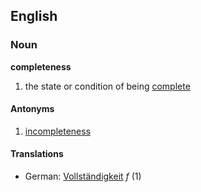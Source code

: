 ==English==
===Noun===
'''completeness'''
# the state or condition of being [[complete]]
====Antonyms====
#[[incompleteness]]
====Translations====
*German: [[Vollständigkeit]] ''f'' (1)